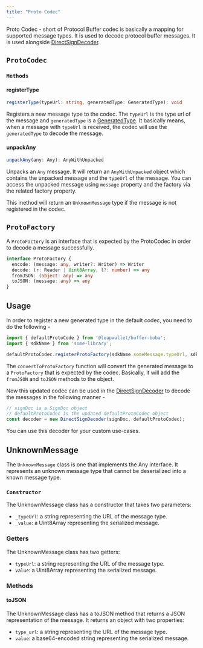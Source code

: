 ```yaml
---
title: "Proto Codec"
---
```


Proto Codec - short of Protocol Buffer codec is basically a mapping for supported message types. It is used to decode protocol buffer messages. It is used alongside [DirectSignDecoder](./decoder).

## `ProtoCodec`

### `Methods`

#### registerType

```ts
registerType(typeUrl: string, generatedType: GeneratedType): void
```

Registers a new message type to the codec. The `typeUrl` is the type url of the message and `generatedType` is a [GeneratedType](https://cosmos.github.io/cosmjs/latest/proto-signing/modules.html#GeneratedType). It basically means, when a message with `typeUrl` is received, the codec will use the `generatedType` to decode the message.


#### unpackAny

```ts
unpackAny(any: Any): AnyWithUnpacked
```

Unpacks an `Any` message. It will return an `AnyWithUnpacked` object which contains the unpacked message and the `typeUrl` of the message. You can access the unpacked message using `message` property and the factory via the related factory property.

This method will return an `UnknownMessage` type if the message is not registered in the codec.

## `ProtoFactory`

A `ProtoFactory` is an interface that is expected by the ProtoCodec in order to decode a message successfully.

```ts
interface ProtoFactory {
  encode: (message: any, writer?: Writer) => Writer
  decode: (r: Reader | Uint8Array, l?: number) => any
  fromJSON: (object: any) => any
  toJSON: (message: any) => any
}
```

## Usage

In order to register a new generated type in the default codec, you need to do the following -

```ts
import { defaultProtoCode } from '@leapwallet/buffer-boba';
import { sdkName } from 'some-library';

defaultProtoCodec.registerProtoFactory(sdkName.someMessage.typeUrl, sdkName.someMessage.generatedType);
```

The `convertToProtoFactory` function will convert the generated message to a `ProtoFactory` that is expected by the codec. Basically, it will add the `fromJSON` and `toJSON` methods to the object.

Now this updated codec can be used in the [DirectSignDecoder](./decoder) to decode the messages in the following manner -
  
```ts
// signDoc is a SignDoc object
// defaultProtoCodec is the updated defaultProtoCodec object
const decoder = new DirectSignDecoder(signDoc, defaultProtoCodec);
```

You can use this decoder for your custom use-cases.

## UnknownMessage

The `UnknownMessage` class is one that implements the Any interface. It represents an unknown message type that cannot be deserialized into a known message type.

### `Constructor`

The UnknownMessage class has a constructor that takes two parameters:

- `_typeUrl`: a string representing the URL of the message type.
- `_value`: a Uint8Array representing the serialized message.

### Getters

The UnknownMessage class has two getters:

- `typeUrl`: a string representing the URL of the message type.
- `value`: a Uint8Array representing the serialized message.

### Methods

#### toJSON

The UnknownMessage class has a toJSON method that returns a JSON representation of the message. It returns an object with two properties:

- `type_url`: a string representing the URL of the message type.
- `value`: a base64-encoded string representing the serialized message.
